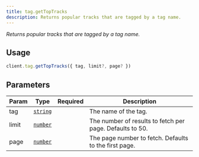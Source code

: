 ```yaml
---
title: tag.getTopTracks
description: Returns popular tracks that are tagged by a tag name.
---
```



_Returns popular tracks that are tagged by a tag name._

## Usage
```ts
client.tag.getTopTracks({ tag, limit?, page? })
```

## Parameters
| Param | Type | Required | Description |
| --- | --- | --- | --- |
| tag | [`string`][string] | <Icon name="approve-check" label="Yes" color="limegreen" size="1.5rem" /> | The name of the tag. |
| limit | [`number`][number] | <Icon name="close" label="No" color="red" size="1.5rem" /> | The number of results to fetch per page. Defaults to 50. |
| page | [`number`][number] | <Icon name="close" label="No" color="red" size="1.5rem" /> | The page number to fetch. Defaults to the first page. |

[string]: https://developer.mozilla.org/en-US/docs/Web/JavaScript/Reference/Global_Objects/String
[number]: https://developer.mozilla.org/en-US/docs/Web/JavaScript/Reference/Global_Objects/Number